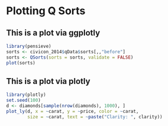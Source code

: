 # Plotting Q Sorts

## This is a plot via ggplotly

```r
library(pensieve)
sorts <- civicon_2014$qData$sorts[,,"before"]
sorts <- QSorts(sorts = sorts, validate = FALSE)
plot(sorts)
```


## This is a plot via plotly

```r
library(plotly)
set.seed(100)
d <- diamonds[sample(nrow(diamonds), 1000), ]
plot_ly(d, x = ~carat, y = ~price, color = ~carat,
        size = ~carat, text = ~paste("Clarity: ", clarity))
```
